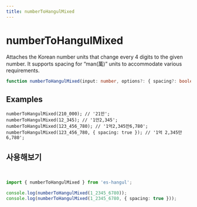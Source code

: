 ```yaml
---
title: numberToHangulMixed
---
```



# numberToHangulMixed

Attaches the Korean number units that change every 4 digits to the given number.
It supports spacing for “man(萬)” units to accommodate various requirements.

```typescript
function numberToHangulMixed(input: number, options?: { spacing?: boolean }): string;
```

## Examples

```tsx
numberToHangulMixed(210_000); // '21만';
numberToHangulMixed(12_345); // '1만2,345';
numberToHangulMixed(123_456_780); // '1억2,345만6,780';
numberToHangulMixed(123_456_780, { spacing: true }); // '1억 2,345만 6,780';
```

## 사용해보기

<br />

<Sandpack>

```ts index.ts
import { numberToHangulMixed } from 'es-hangul';

console.log(numberToHangulMixed(1_2345_6780));
console.log(numberToHangulMixed(1_2345_6780, { spacing: true }));
```

</Sandpack>
